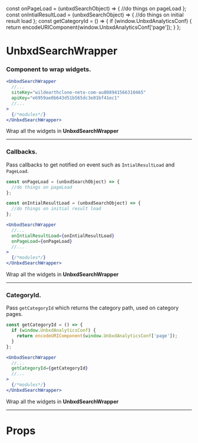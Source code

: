 
const onPageLoad = (unbxdSearchObject) => {
  //do things on pageLoad
};
const onIntialResultLoad = (unbxdSearchObject) => {
  //do things on initial result load
};
const getCategoryId = () => {
  if (window.UnbxdAnalyticsConf) {
    return encodeURIComponent(window.UnbxdAnalyticsConf['page']);
  }
};

<Meta title="UnbxdSearchWrapper" component={UnbxdSearchWrapper} />

# UnbxdSearchWrapper

### Component to wrap widgets.

```jsx
<UnbxdSearchWrapper
  //...
  siteKey="wildearthclone-neto-com-au808941566310465"
  apiKey="e6959ae0b643d51b565dc3e01bf41ec1"
  //...
>
  {/*modules*/}
</UnbxdSearchWrapper>
```

<Preview>
  <Story name="default">
    <UnbxdSearchWrapper
      siteKey="wildearthclone-neto-com-au808941566310465"
      apiKey="e6959ae0b643d51b565dc3e01bf41ec1"
    >
      <div>
        Wrap all the widgets in <strong>UnbxdSearchWrapper</strong>
      </div>
    </UnbxdSearchWrapper>
  </Story>
</Preview>

---

### Callbacks.

Pass callbacks to get notified on event such as `IntialResultLoad` and `PageLoad`.

```js
const onPageLoad = (unbxdSearchObject) => {
  //do things on pageLoad
};

const onIntialResultLoad = (unbxdSearchObject) => {
  //do things on initial result load
};
```

```jsx
<UnbxdSearchWrapper
  //...
  onIntialResultLoad={onIntialResultLoad}
  onPageLoad={onPageLoad}
  //...
>
  {/*modules*/}
</UnbxdSearchWrapper>
```

<Preview>
  <Story name="with callbacks">
    <UnbxdSearchWrapper
      siteKey="wildearthclone-neto-com-au808941566310465"
      apiKey="e6959ae0b643d51b565dc3e01bf41ec1"
      onIntialResultLoad={onIntialResultLoad}
      onPageLoad={onPageLoad}
    >
      <div>
        Wrap all the widgets in <strong>UnbxdSearchWrapper</strong>
      </div>
    </UnbxdSearchWrapper>
  </Story>
</Preview>

---

### CategoryId.

Pass `getCategoryId` which returns the category path, used on category pages.

```js
const getCategoryId = () => {
  if (window.UnbxdAnalyticsConf) {
    return encodeURIComponent(window.UnbxdAnalyticsConf['page']);
  }
};
```

```jsx
<UnbxdSearchWrapper
  //...
  getCategoryId={getCategoryId}
  //...
>
  {/*modules*/}
</UnbxdSearchWrapper>
```

<Preview>
  <Story name="with category id">
    <UnbxdSearchWrapper
      siteKey="wildearthclone-neto-com-au808941566310465"
      apiKey="e6959ae0b643d51b565dc3e01bf41ec1"
      getCategoryId={getCategoryId}
    >
      <div>
        Wrap all the widgets in <strong>UnbxdSearchWrapper</strong>
      </div>
    </UnbxdSearchWrapper>
  </Story>
</Preview>

---

# Props

<Props of={UnbxdSearchWrapper} />
